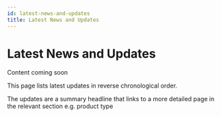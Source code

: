 ```yaml
---
id: latest-news-and-updates
title: Latest News and Updates
---
```


# Latest News and Updates

Content coming soon

This page lists latest updates in reverse chronological order.

The updates are a summary headline that links to a more detailed page in the relevant section e.g. product type
